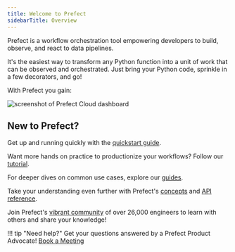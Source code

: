 ```yaml
---
title: Welcome to Prefect
sidebarTitle: Overview
---
```



Prefect is a workflow orchestration tool empowering developers to build, observe, and react to data pipelines.

It's the easiest way to transform any Python function into a unit of work that can be observed and orchestrated. Just bring your Python code, sprinkle in a few decorators, and go!

With Prefect you gain:


<CardGroup cols={4}>
  <Card title="Scheduling" icon="calendar" iconType="duotone" href="/2.17.1/concepts/schedules">
  </Card>
  <Card title="Retries" icon="rotate-right" iconType="duotone" href="/2.17.1/concepts/tasks/#task-arguments">
  </Card>
  <Card title="Caching" icon="floppy-disk" iconType="duotone" href="/2.17.1/concepts/logs/">
  </Card>
  <Card title="Observability" icon="magnifying-glass" iconType="duotone" href="/2.17.1/concepts/logs/">
  </Card>
    <Card title="Notifications" icon="circle-exclamation" iconType="duotone" href="/2.17.1/concepts/logs/">
  </Card>
    <Card title="Caching" icon="magnifying-glass" iconType="duotone" href="/2.17.1/concepts/logs/">
  </Card>
    <Card title="Convenient Async Functionality" icon="magnifying-glass" iconType="duotone" href="/2.17.1/concepts/logs/">
  </Card>
    <Card title="Event-Based Orchestration" icon="magnifying-glass" iconType="duotone" href="/2.17.1/concepts/logs/">
  </Card>
</CardGroup>

![screenshot of Prefect Cloud dashboard](/2.17.1/img/ui/cloud-dashboard.png)

## New to Prefect?

Get up and running quickly with the [quickstart guide](/2.17.1/getting-started/quickstart/).

Want more hands on practice to productionize your workflows? Follow our [tutorial](/2.17.1/tutorial/).

For deeper dives on common use cases, explore our [guides](/2.17.1/guides/index/).

Take your understanding even further with Prefect's [concepts](/2.17.1/concepts/index/) and [API reference](/2.17.1/api-ref/).

Join Prefect's [vibrant community](/2.17.1/community/) of over 26,000 engineers to learn with others and share your knowledge!

!!! tip "Need help?"
    Get your questions answered by a Prefect Product Advocate! [Book a Meeting](https://calendly.com/prefect-experts/prefect-product-advocates?utm_campaign=prefect_docs_cloud&utm_content=prefect_docs&utm_medium=docs&utm_source=docs)

